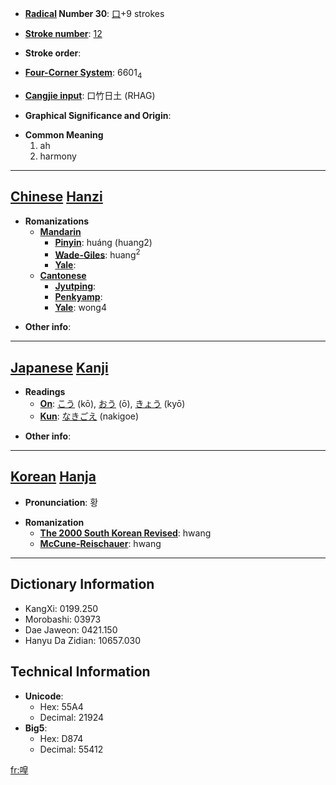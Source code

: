 * '''[[Wiktionary:Chinese radical index| Radical]] Number 30''': [[Wiktionary:Chinese radical index 口|口]]+9 strokes

* '''[[Wiktionary:Chinese total strokes index|Stroke number]]''': [[Wiktionary:Chinese total strokes index 12|12]]

* '''Stroke order''': 

* '''[[Wiktionary:Chinese four corner index|Four-Corner System]]''': 6601<sub>4</sub>

* '''[[Wiktionary:Chinese Cangjie index|Cangjie input]]''': 口竹日土 (RHAG)

* '''Graphical Significance and Origin''': 

* '''Common Meaning'''
*#ah
*# harmony


----

== [[Chinese]] [[Hanzi]] ==

* '''Romanizations'''
** '''[[Mandarin]]'''
*** '''[[Pinyin]]''': huáng (huang2)
*** '''[[Wade-Giles]]''': huang<sup>2</sup>
*** '''[[Yale]]''': 
** '''[[Cantonese]]'''
*** '''[[Jyutping]]''':
*** '''[[Penkyamp]]''': 
*** '''[[Yale]]''': wong4

* '''Other info''': 

----

== [[Japanese]] [[Kanji]] ==

* '''Readings'''
** '''[[On]]''': [[こう]] (kō), [[おう]] (ō), [[きょう]] (kyō)
** '''[[Kun]]''': [[なきごえ]] (nakigoe)

* '''Other info''':  

----

== [[Korean]] [[Hanja]] ==

* '''Pronunciation''': 황

* '''Romanization'''
** '''[[The 2000 South Korean Revised Romanization|The 2000 South Korean Revised]]''': hwang
** '''[[McCune-Reischauer]]''': hwang

----

== Dictionary Information ==

* KangXi: 0199.250
* Morobashi: 03973
* Dae Jaweon: 0421.150
* Hanyu Da Zidian: 10657.030

== Technical Information ==

* '''Unicode''':
** Hex: 55A4
** Decimal: 21924
* '''Big5''':
** Hex: D874
** Decimal: 55412

[[fr:喤]]